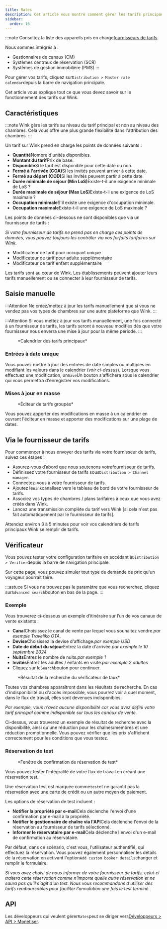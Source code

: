 ```yaml
---
title: Rates
description: Cet article vous montre comment gérer les tarifs principaux sur Wink.
sidebar:
  order: 16
---
```


:::note
Consultez la liste des appareils pris en charge[fournisseurs de tarifs](/extranet/rate-providers).

Nous sommes intégrés à :

* Gestionnaires de canaux (CM)
* Systèmes centraux de réservation (SCR)
* Systèmes de gestion immobilière (PMS)
  :::

Pour gérer vos tarifs, cliquez sur`Distribution > Master rate calendar`depuis la barre de navigation principale.

Cet article vous explique tout ce que vous devez savoir sur le fonctionnement des tarifs sur Wink.

## Caractéristiques

:::note
Wink gère les tarifs au niveau du tarif principal et non au niveau des chambres. Cela vous offre une plus grande flexibilité dans l'attribution des chambres.
:::

Un tarif sur Wink prend en charge les points de données suivants :

* **Quantité**Nombre d'unités disponibles.
* **Montant du tarif**Prix de base.
* **Disponible**Si le tarif est disponible pour cette date ou non.
* **Fermé à l'arrivée (COA)**&#x53;i les invités peuvent arriver à cette date.
* **Fermé au départ (COD)**&#x53;i les invités peuvent partir à cette date.
* **Durée minimale de séjour (Min LoS)**&#x45;xiste-t-il une exigence minimale de LoS ?
* **Durée maximale de séjour (Max LoS)**&#x45;xiste-t-il une exigence de LoS maximale ?
* **Occupation minimale**S'il existe une exigence d'occupation minimale.
* **Occupation maximale**Existe-t-il une exigence de LoS maximale ?

Les points de données ci-dessous ne sont disponibles que via un fournisseur de tarifs :

*Si votre fournisseur de tarifs ne prend pas en charge ces points de données, vous pouvez toujours les contrôler via vos forfaits tarifaires sur Wink.*

* Modificateur de tarif pour occupant unique
* Modificateur de tarif pour adulte supplémentaire
* Modificateur de tarif enfant supplémentaire

Les tarifs sont au cœur de Wink. Les établissements peuvent ajouter leurs tarifs manuellement ou se connecter à leur fournisseur de tarifs.

## Saisie manuelle

:::Attention
Ne créez/mettez à jour les tarifs manuellement que si vous ne vendez pas vos types de chambres sur une autre plateforme que Wink.
:::

:::Attention
Si vous mettez à jour vos tarifs manuellement, une fois connecté à un fournisseur de tarifs, les tarifs seront à nouveau modifiés dès que votre fournisseur nous enverra une mise à jour pour la même période.
:::

<figure>
  <CloudinaryImage width="700" height="251" resize="scale" quality="best" alt="Calendrier des tarifs principaux" src="academy/rate-calendar" errorImage="noimage_opaque_nyrtl0.png" />

  <figcaption>*Calendrier des tarifs principaux*</figcaption>
</figure>


### Entrées à date unique

Vous pouvez mettre à jour des entrées de date simples ou multiples en modifiant les valeurs dans le calendrier (*voir ci-dessus*). Lorsque vous effectuez une modification, un`Save`Un bouton s'affichera sous le calendrier qui vous permettra d'enregistrer vos modifications.

### Mises à jour en masse

<figure>
  <CloudinaryImage width="700" height="267" resize="scale" quality="best" alt="Éditeur de tarifs groupés" src="academy/bulk-editor" errorImage="noimage_opaque_nyrtl0.png" />

  <figcaption>*Éditeur de tarifs groupés*</figcaption>
</figure>


Vous pouvez apporter des modifications en masse à un calendrier en ouvrant l'éditeur en masse et apporter des modifications sur une plage de dates.

## Via le fournisseur de tarifs

Pour commencer à nous envoyer des tarifs via votre fournisseur de tarifs, suivez ces étapes :

* Assurez-vous d’abord que nous soutenons votre[fournisseur de tarifs](/extranet/rate-providers).
* Définissez votre fournisseur de tarifs sous`Distribution > Channel manager`.
* Connectez-vous à votre fournisseur de tarifs.
* Ajoutez le`Wink`canalisez vers le tableau de bord de votre fournisseur de tarifs.
* Associez vos types de chambres / plans tarifaires à ceux que vous avez créés dans Wink.
* Lancez une transmission complète du tarif vers Wink \[si cela n'est pas fait automatiquement par le fournisseur de tarifs].

Attendez environ 3 à 5 minutes pour voir vos calendriers de tarifs principaux Wink se remplir de tarifs.

## Vérificateur

Vous pouvez tester votre configuration tarifaire en accédant à`Distribution > Verifier`depuis la barre de navigation principale.

Sur cette page, vous pouvez simuler tout type de demande de prix qu'un voyageur pourrait faire.

:::astuce
Si vous ne trouvez pas le paramètre que vous recherchez, cliquez sur`Advanced search`bouton en bas de la page.
:::

### Exemple

Vous trouverez ci-dessous un exemple d’itinéraire sur l’un de vos canaux de vente existants :

* **Canal**Choisissez le canal de vente par lequel vous souhaitez vendre.*par exemple Traveliko OTA*.
* **Devise**Choisissez la devise d'affichage.*par exemple USD*
* **Date de début du séjour**Entrez la date d'arrivée.*par exemple le 10 septembre 2024*
* **Nuits**Entrez le nombre de nuits.*par exemple 1*
* **Invités**Entrez les adultes / enfants en visite.*par exemple 2 adultes*
* Cliquez sur le`Search`bouton pour continuer.

<figure>
  <CloudinaryImage width="350" height="501" resize="scale" quality="best" alt="Résultat du vérificateur de taux" src="academy/rate-verifier" errorImage="noimage_opaque_nyrtl0.png" />

  <figcaption>*Résultat de la recherche du vérificateur de taux*</figcaption>
</figure>


Toutes vos chambres apparaîtront dans les résultats de recherche.
En cas d'indisponibilité ou d'accès impossible, vous pourrez voir à quel moment, dans le flux de travail, elles sont devenues indisponibles.

*Par exemple, vous n'avez aucune disponibilité car vous avez défini votre tarif principal comme indisponible sur tous les canaux de vente.*

Ci-dessus, vous trouverez un exemple de résultat de recherche avec la disponibilité, ainsi qu'une réduction pour les chaînes/membres et une réduction promotionnelle.
Vous pouvez vérifier que les prix s'affichent correctement pour les conditions que vous testez.

### Réservation de test

<figure>
  <CloudinaryImage width="350" height="459" resize="scale" quality="best" alt="Modalité de réservation de test" src="academy/test-booking" errorImage="noimage_opaque_nyrtl0.png" />

  <figcaption>*Fenêtre de confirmation de réservation de test*</figcaption>
</figure>


Vous pouvez tester l'intégralité de votre flux de travail en créant une réservation test.

Une réservation test est marquée comme`test`et ne garantit pas la réservation avec une carte de crédit ou un autre moyen de paiement.

Les options de réservation de test incluent :

* **Notifier la propriété par e-mail**Cela déclenche l'envoi d'une confirmation par e-mail à la propriété.
* **Notifier le gestionnaire de chaîne via l'API**Cela déclenche l'envoi de la réservation au fournisseur de tarifs sélectionné.
* **Informer le réservataire par e-mail**Cela déclenche l'envoi d'un e-mail de confirmation au réservataire.

Par défaut, dans ce scénario, c'est vous, l'utilisateur authentifié, qui effectuez la réservation. Vous pouvez également personnaliser les détails de la réservation en activant l'option`Add custom booker details`changer et remplir le formulaire.

*Si vous avez choisi de nous informer de votre fournisseur de tarifs, celui-ci traitera cette réservation comme n'importe quelle autre réservation et ne saura pas qu'il s'agit d'un test. Nous vous recommandons d'utiliser des tarifs remboursables pour faciliter l'annulation une fois le test terminé.*

## API

Les développeurs qui veulent gérer`Rates`peut se diriger vers[Développeurs > API > Monétiser](/developers/apis/#monetize-api).

